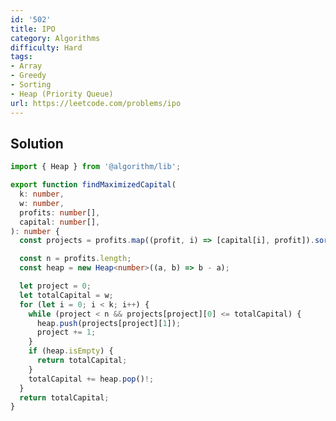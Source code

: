 ```yaml
---
id: '502'
title: IPO
category: Algorithms
difficulty: Hard
tags:
- Array
- Greedy
- Sorting
- Heap (Priority Queue)
url: https://leetcode.com/problems/ipo
---
```


## Solution

```typescript filename="solution.ts" copy
import { Heap } from '@algorithm/lib';

export function findMaximizedCapital(
  k: number,
  w: number,
  profits: number[],
  capital: number[],
): number {
  const projects = profits.map((profit, i) => [capital[i], profit]).sort((a, b) => a[0] - b[0]);

  const n = profits.length;
  const heap = new Heap<number>((a, b) => b - a);

  let project = 0;
  let totalCapital = w;
  for (let i = 0; i < k; i++) {
    while (project < n && projects[project][0] <= totalCapital) {
      heap.push(projects[project][1]);
      project += 1;
    }
    if (heap.isEmpty) {
      return totalCapital;
    }
    totalCapital += heap.pop()!;
  }
  return totalCapital;
}
```

